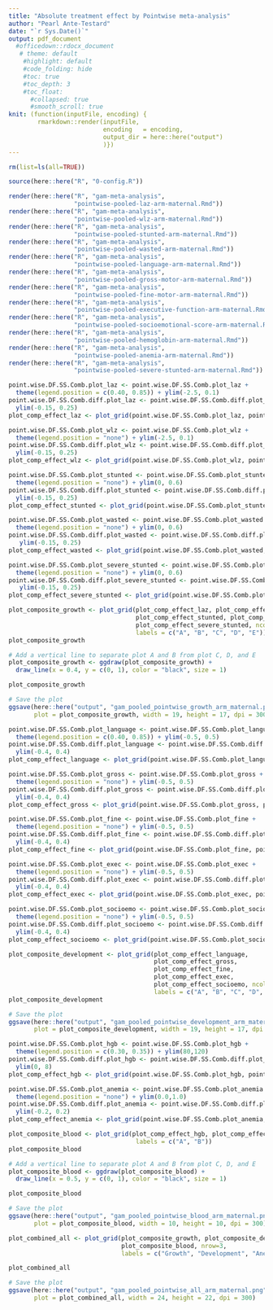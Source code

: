 ```yaml
---
title: "Absolute treatment effect by Pointwise meta-analysis"
author: "Pearl Ante-Testard"
date: "`r Sys.Date()`"
output: pdf_document
  #officedown::rdocx_document
   # theme: default
    #highlight: default
    #code_folding: hide
    #toc: true
    #toc_depth: 3
    #toc_float:
      #collapsed: true
      #smooth_scroll: true
knit: (function(inputFile, encoding) {
        rmarkdown::render(inputFile, 
                          encoding   = encoding, 
                          output_dir = here::here("output")
                          )})
---
```


```r

rm(list=ls(all=TRUE))

```

```r

source(here::here("R", "0-config.R"))

render(here::here("R", "gam-meta-analysis",
                  "pointwise-pooled-laz-arm-maternal.Rmd"))
render(here::here("R", "gam-meta-analysis",
                  "pointwise-pooled-wlz-arm-maternal.Rmd"))
render(here::here("R", "gam-meta-analysis",
                  "pointwise-pooled-stunted-arm-maternal.Rmd"))
render(here::here("R", "gam-meta-analysis",
                  "pointwise-pooled-wasted-arm-maternal.Rmd"))
render(here::here("R", "gam-meta-analysis",
                  "pointwise-pooled-language-arm-maternal.Rmd"))
render(here::here("R", "gam-meta-analysis",
                  "pointwise-pooled-gross-motor-arm-maternal.Rmd"))
render(here::here("R", "gam-meta-analysis",
                  "pointwise-pooled-fine-motor-arm-maternal.Rmd"))
render(here::here("R", "gam-meta-analysis",
                  "pointwise-pooled-executive-function-arm-maternal.Rmd"))
render(here::here("R", "gam-meta-analysis",
                  "pointwise-pooled-socioemotional-score-arm-maternal.Rmd"))
render(here::here("R", "gam-meta-analysis",
                  "pointwise-pooled-hemoglobin-arm-maternal.Rmd"))
render(here::here("R", "gam-meta-analysis",
                  "pointwise-pooled-anemia-arm-maternal.Rmd"))
render(here::here("R", "gam-meta-analysis",
                  "pointwise-pooled-severe-stunted-arm-maternal.Rmd"))
```


```r


point.wise.DF.SS.Comb.plot_laz <- point.wise.DF.SS.Comb.plot_laz +
  theme(legend.position = c(0.40, 0.85)) + ylim(-2.5, 0.1)
point.wise.DF.SS.Comb.diff.plot_laz <- point.wise.DF.SS.Comb.diff.plot_laz +
  ylim(-0.15, 0.25)
plot_comp_effect_laz <- plot_grid(point.wise.DF.SS.Comb.plot_laz, point.wise.DF.SS.Comb.diff.plot_laz, ncol = 1)

point.wise.DF.SS.Comb.plot_wlz <- point.wise.DF.SS.Comb.plot_wlz +
  theme(legend.position = "none") + ylim(-2.5, 0.1)
point.wise.DF.SS.Comb.diff.plot_wlz <- point.wise.DF.SS.Comb.diff.plot_wlz +
  ylim(-0.15, 0.25)
plot_comp_effect_wlz <- plot_grid(point.wise.DF.SS.Comb.plot_wlz, point.wise.DF.SS.Comb.diff.plot_wlz, ncol = 1)

point.wise.DF.SS.Comb.plot_stunted <- point.wise.DF.SS.Comb.plot_stunted +
  theme(legend.position = "none") + ylim(0, 0.6)
point.wise.DF.SS.Comb.diff.plot_stunted <- point.wise.DF.SS.Comb.diff.plot_stunted +
  ylim(-0.15, 0.25)
plot_comp_effect_stunted <- plot_grid(point.wise.DF.SS.Comb.plot_stunted, point.wise.DF.SS.Comb.diff.plot_stunted, ncol = 1)

point.wise.DF.SS.Comb.plot_wasted <- point.wise.DF.SS.Comb.plot_wasted +
  theme(legend.position = "none") + ylim(0, 0.6)
point.wise.DF.SS.Comb.diff.plot_wasted <- point.wise.DF.SS.Comb.diff.plot_wasted +
   ylim(-0.15, 0.25)
plot_comp_effect_wasted <- plot_grid(point.wise.DF.SS.Comb.plot_wasted, point.wise.DF.SS.Comb.diff.plot_wasted, ncol = 1)

point.wise.DF.SS.Comb.plot_severe_stunted <- point.wise.DF.SS.Comb.plot_severe_stunted +
  theme(legend.position = "none") + ylim(0, 0.6)
point.wise.DF.SS.Comb.diff.plot_severe_stunted <- point.wise.DF.SS.Comb.diff.plot_severe_stunted +
   ylim(-0.15, 0.25)
plot_comp_effect_severe_stunted <- plot_grid(point.wise.DF.SS.Comb.plot_severe_stunted, point.wise.DF.SS.Comb.diff.plot_severe_stunted, ncol = 1)

plot_composite_growth <- plot_grid(plot_comp_effect_laz, plot_comp_effect_wlz,
                                   plot_comp_effect_stunted, plot_comp_effect_wasted,
                                   plot_comp_effect_severe_stunted, ncol=5,
                                   labels = c("A", "B", "C", "D", "E")) 
plot_composite_growth

# Add a vertical line to separate plot A and B from plot C, D, and E
plot_composite_growth <- ggdraw(plot_composite_growth) +
  draw_line(x = 0.4, y = c(0, 1), color = "black", size = 1)

plot_composite_growth

```

```r

# Save the plot
ggsave(here::here("output", "gam_pooled_pointwise_growth_arm_maternal.png"),
       plot = plot_composite_growth, width = 19, height = 17, dpi = 300)

```


```r

point.wise.DF.SS.Comb.plot_language <- point.wise.DF.SS.Comb.plot_language +
  theme(legend.position = c(0.40, 0.85)) + ylim(-0.5, 0.5)
point.wise.DF.SS.Comb.diff.plot_language <- point.wise.DF.SS.Comb.diff.plot_language + 
  ylim(-0.4, 0.4)
plot_comp_effect_language <- plot_grid(point.wise.DF.SS.Comb.plot_language, point.wise.DF.SS.Comb.diff.plot_language, ncol = 1)

point.wise.DF.SS.Comb.plot_gross <- point.wise.DF.SS.Comb.plot_gross +
  theme(legend.position = "none") + ylim(-0.5, 0.5)
point.wise.DF.SS.Comb.diff.plot_gross <- point.wise.DF.SS.Comb.diff.plot_gross + 
  ylim(-0.4, 0.4)
plot_comp_effect_gross <- plot_grid(point.wise.DF.SS.Comb.plot_gross, point.wise.DF.SS.Comb.diff.plot_gross, ncol = 1)

point.wise.DF.SS.Comb.plot_fine <- point.wise.DF.SS.Comb.plot_fine +
  theme(legend.position = "none") + ylim(-0.5, 0.5)
point.wise.DF.SS.Comb.diff.plot_fine <- point.wise.DF.SS.Comb.diff.plot_fine + 
  ylim(-0.4, 0.4)
plot_comp_effect_fine <- plot_grid(point.wise.DF.SS.Comb.plot_fine, point.wise.DF.SS.Comb.diff.plot_fine, ncol = 1)

point.wise.DF.SS.Comb.plot_exec <- point.wise.DF.SS.Comb.plot_exec +
  theme(legend.position = "none") + ylim(-0.5, 0.5)
point.wise.DF.SS.Comb.diff.plot_exec <- point.wise.DF.SS.Comb.diff.plot_exec + 
  ylim(-0.4, 0.4)
plot_comp_effect_exec <- plot_grid(point.wise.DF.SS.Comb.plot_exec, point.wise.DF.SS.Comb.diff.plot_exec, ncol = 1)

point.wise.DF.SS.Comb.plot_socioemo <- point.wise.DF.SS.Comb.plot_socioemo +
  theme(legend.position = "none") + ylim(-0.5, 0.5)
point.wise.DF.SS.Comb.diff.plot_socioemo <- point.wise.DF.SS.Comb.diff.plot_socioemo + 
  ylim(-0.4, 0.4)
plot_comp_effect_socioemo <- plot_grid(point.wise.DF.SS.Comb.plot_socioemo, point.wise.DF.SS.Comb.diff.plot_socioemo, ncol = 1)

plot_composite_development <- plot_grid(plot_comp_effect_language, 
                                        plot_comp_effect_gross,
                                        plot_comp_effect_fine, 
                                        plot_comp_effect_exec,
                                        plot_comp_effect_socioemo, ncol=5,
                                        labels = c("A", "B", "C", "D", "E")) 
plot_composite_development

```

```r

# Save the plot
ggsave(here::here("output", "gam_pooled_pointwise_development_arm_maternal.png"),
       plot = plot_composite_development, width = 19, height = 17, dpi = 300)


```

```r

point.wise.DF.SS.Comb.plot_hgb <- point.wise.DF.SS.Comb.plot_hgb +
  theme(legend.position = c(0.30, 0.35)) + ylim(80,120)
point.wise.DF.SS.Comb.diff.plot_hgb <- point.wise.DF.SS.Comb.diff.plot_hgb +
  ylim(0, 8)
plot_comp_effect_hgb <- plot_grid(point.wise.DF.SS.Comb.plot_hgb, point.wise.DF.SS.Comb.diff.plot_hgb, ncol = 1)

point.wise.DF.SS.Comb.plot_anemia <- point.wise.DF.SS.Comb.plot_anemia +
  theme(legend.position = "none") + ylim(0.0,1.0)
point.wise.DF.SS.Comb.diff.plot_anemia <- point.wise.DF.SS.Comb.diff.plot_anemia +
  ylim(-0.2, 0.2)
plot_comp_effect_anemia <- plot_grid(point.wise.DF.SS.Comb.plot_anemia, point.wise.DF.SS.Comb.diff.plot_anemia, ncol = 1)

plot_composite_blood <- plot_grid(plot_comp_effect_hgb, plot_comp_effect_anemia, ncol=2,
                                   labels = c("A", "B"))
plot_composite_blood

# Add a vertical line to separate plot A and B from plot C, D, and E
plot_composite_blood <- ggdraw(plot_composite_blood) +
  draw_line(x = 0.5, y = c(0, 1), color = "black", size = 1)

plot_composite_blood

```

```r

# Save the plot
ggsave(here::here("output", "gam_pooled_pointwise_blood_arm_maternal.png"),
       plot = plot_composite_blood, width = 10, height = 10, dpi = 300)

```

```r

plot_combined_all <- plot_grid(plot_composite_growth, plot_composite_development,
                               plot_composite_blood, nrow=3,
                               labels = c("Growth", "Development", "Anemia"))

plot_combined_all

```

```r

# Save the plot
ggsave(here::here("output", "gam_pooled_pointwise_all_arm_maternal.png"),
       plot = plot_combined_all, width = 24, height = 22, dpi = 300)

```

